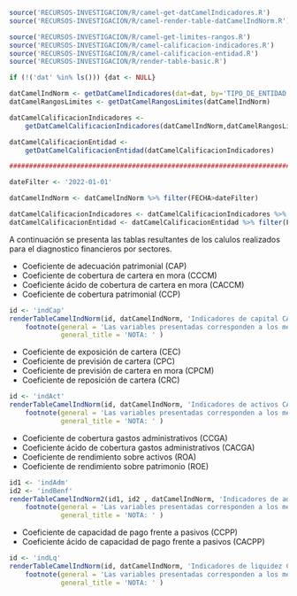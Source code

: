 
<!-- FUNCIONES NECESARIAS -->
```r
source('RECURSOS-INVESTIGACION/R/camel-get-datCamelIndicadores.R')
source('RECURSOS-INVESTIGACION/R/camel-render-table-datCamelIndNorm.R')

source('RECURSOS-INVESTIGACION/R/camel-get-limites-rangos.R')
source('RECURSOS-INVESTIGACION/R/camel-calificacion-indicadores.R')
source('RECURSOS-INVESTIGACION/R/camel-calificacion-entidad.R')
source('RECURSOS-INVESTIGACION/R/render-table-basic.R')

if (!('dat' %in% ls())) {dat <- NULL}

datCamelIndNorm <- getDatCamelIndicadores(dat=dat, by='TIPO_DE_ENTIDAD')
datCamelRangosLimites <- getDatCamelRangosLimites(datCamelIndNorm)

datCamelCalificacionIndicadores <-
    getDatCamelCalificacionIndicadores(datCamelIndNorm,datCamelRangosLimites)

datCamelCalificacionEntidad <- 
    getDatCamelCalificacionEntidad(datCamelCalificacionIndicadores)

#########################################################################

dateFilter <- '2022-01-01'

datCamelIndNorm <- datCamelIndNorm %>% filter(FECHA>dateFilter)

datCamelCalificacionIndicadores <- datCamelCalificacionIndicadores %>% filter(FECHA>dateFilter)
datCamelCalificacionEntidad <- datCamelCalificacionEntidad %>% filter(FECHA>dateFilter)

```


\subsection*{Anexo 7 - Indicadores CAMEL calculados}

A continuación se presenta las tablas resultantes de los calulos realizados para el diagnostico financieros por sectores.

\subsubsection*{Capital}

- Coeficiente de adecuación patrimonial (CAP)
- Coeficiente de cobertura de cartera en mora (CCCM)
- Coeficiente ácido de cobertura de cartera en mora (CACCM)
- Coeficiente de cobertura patrimonial (CCP)

```r
id <- 'indCap'
renderTableCamelIndNorm(id, datCamelIndNorm, 'Indicadores de capital CAMEL') %>% 
    footnote(general = 'Las variables presentadas corresponden a los meses contenidos de la gestión 2022.',
             general_title = 'NOTA: ' )
```


\newpage
\subsubsection*{Activos}

- Coeficiente de exposición de cartera (CEC)
- Coeficiente de previsión de cartera (CPC)
- Coeficiente de previsión de cartera en mora (CPCM)
- Coeficiente de reposición de cartera (CRC)

```r
id <- 'indAct'
renderTableCamelIndNorm(id, datCamelIndNorm, 'Indicadores de activos CAMEL') %>% 
    footnote(general = 'Las variables presentadas corresponden a los meses contenidos de la gestión 2022.',
             general_title = 'NOTA: ' )
```


\newpage
\subsubsection*{Administración y rentabilidad}

- Coeficiente de cobertura gastos administrativos (CCGA) 
- Coeficiente ácido de cobertura gastos administrativos (CACGA)
- Coeficiente de rendimiento sobre activos (ROA) 
- Coeficiente de rendimiento sobre patrimonio (ROE)

```r
id1 <- 'indAdm'
id2 <- 'indBenf'
renderTableCamelIndNorm2(id1, id2 , datCamelIndNorm, 'Indicadores de administración y rentabilidad CAMEL') %>% 
    footnote(general = 'Las variables presentadas corresponden a los meses contenidos de la gestión 2022.',
             general_title = 'NOTA: ' )
```


\newpage
\subsubsection*{Liquidez}

- Coeficiente de capacidad de pago frente a pasivos (CCPP)
- Coeficiente ácido de capacidad de pago frente a pasivos (CACPP) 
 
```r
id <- 'indLq'
renderTableCamelIndNorm(id, datCamelIndNorm, 'Indicadores de liquidez CAMEL') %>% 
    footnote(general = 'Las variables presentadas corresponden a los meses contenidos de la gestión 2022.',
             general_title = 'NOTA: ' )
```



